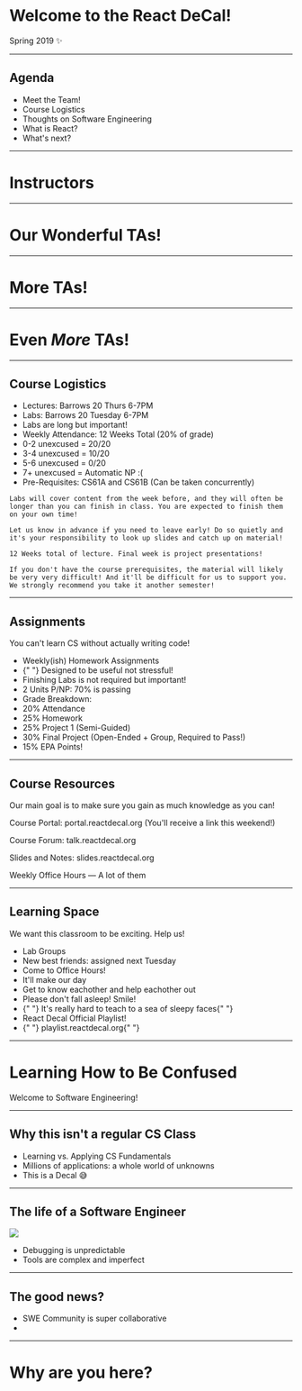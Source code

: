 
<Head>
  <title>React DeCal Week 1</title>
</Head>

<Logo />

# Welcome to the React DeCal!

Spring 2019 :sparkles:

---

## Agenda

<ul style={{ textAlign: "left" }}>
  <Appear>
    <li> Meet the Team!</li>
    <li> Course Logistics </li>
    <li> Thoughts on Software Engineering</li>
    <li> What is React?</li>
    <li> What's next?</li>
  </Appear>
</ul>

---

# Instructors

<div style={{ display: "flex", justifyContent: "center" }}>
  <Instructor name="Ethan Lee" size="200" image="ethan.png" />
  <Instructor name="Aivant Goyal" size="200" image="aivant.png" />
</div>

---

# Our Wonderful TAs!

<div style={{display: "flex", flexWrap: "wrap", justifyContent: "center"}} >

  <TA name="Zachary Kirby" size="175" image="kirby.png"/>
  <TA name="Selina Feng" size="175" image="selina.jpeg"/>
  <TA name="Wilson Wang" size="175" image="wilson.png"/>
  <TA name="Adhiv Dhar" size="175" image="adhiv.jpg"/>

</div>

---

# More TAs!

<div style={{display: "flex", flexWrap: "wrap", justifyContent: "center"}} >
  
  <TA name="Amitav Baruah" size="175" image="amitav.png"/>
  <TA name="Alejandro Garcia Salas" size="175" image="alejandro.jpeg"/>
  <TA name="Isabelle Zhou" size="175" image="isabelle.png"/>
  <TA name="Linus Lee" size="175" image="linus.jpeg"/>

</div>

---

# Even <i>More</i> TAs!

<div style={{display: "flex", flexWrap: "wrap", justifyContent: "center"}} >
  
  <TA name="Brenda Zhang" size="175" image="brenda.jpeg"/>
  <TA name="Trevor Aquino" size="175" image="trevor.jpg"/>
  <TA name="Arpan Pal" size="175" image="arpan.png"/>

</div>

---

## Course Logistics

<ul style={{ textAlign: "left" }}>
  <Appear>
    <li>Lectures: Barrows 20 Thurs 6-7PM</li>
    <li>Labs: Barrows 20 Tuesday 6-7PM</li>
    <li style={{ marginLeft: "2em", paddingBottom: "0" }}>
      Labs are long but important!
    </li>
    <li>Weekly Attendance: 12 Weeks Total (20% of grade)</li>
    <li style={{ marginLeft: "2em" }}>0-2 unexcused = 20/20</li>
    <li style={{ marginLeft: "2em" }}>3-4 unexcused = 10/20</li>
    <li style={{ marginLeft: "2em" }}>5-6 unexcused = 0/20</li>
    <li style={{ marginLeft: "2em", paddingBottom: "0" }}>
      7+ unexcused = Automatic NP :(
    </li>
    <li> Pre-Requisites: CS61A and CS61B (Can be taken concurrently) </li>
  </Appear>
</ul>

```notes
Labs will cover content from the week before, and they will often be longer than you can finish in class. You are expected to finish them on your own time!

Let us know in advance if you need to leave early! Do so quietly and it's your responsibility to look up slides and catch up on material!

12 Weeks total of lecture. Final week is project presentations!

If you don't have the course prerequisites, the material will likely be very very difficult! And it'll be difficult for us to support you. We strongly recommend you take it another semester!
```

---

## Assignments

You can't learn CS without actually writing code!

<ul style={{ textAlign: "left" }}>
  <Appear>
    <li> Weekly(ish) Homework Assignments</li>
    <li style={{ marginLeft: "2em", paddingBottom: "0" }}>
      {" "}
      Designed to be useful not stressful!
    </li>
    <li> Finishing Labs is not required but important! </li>
    <li> 2 Units P/NP: 70% is passing</li>
    <li> Grade Breakdown:</li>
    <li style={{ marginLeft: "2em" }}>20% Attendance</li>
    <li style={{ marginLeft: "2em" }}>25% Homework</li>
    <li style={{ marginLeft: "2em" }}>25% Project 1 (Semi-Guided)</li>
    <li style={{ marginLeft: "2em" }}>
      30% Final Project (Open-Ended + Group, Required to Pass!)
    </li>
    <li style={{ marginLeft: "2em", paddingBottom: "0" }}>15% EPA Points!</li>
  </Appear>
</ul>

---

## Course Resources

Our main goal is to make sure you gain as much knowledge as you can!

<div style={{ textAlign: "left" }}>
  <Appear style={{ textAlign: "left" }}>
    <p>
      Course Portal: portal.reactdecal.org (You'll receive a link this weekend!)
    </p>
    <p>Course Forum: talk.reactdecal.org</p>
    <p>Slides and Notes: slides.reactdecal.org</p>
    <p>Weekly Office Hours — A lot of them</p>
  </Appear>
</div>

---

## Learning Space

We want this classroom to be exciting. Help us!

<ul style={{ textAlign: "left" }}>
  <Appear>
    <li> Lab Groups</li>
    <li style={{ marginLeft: "2em", paddingBottom: "0" }}>
      New best friends: assigned next Tuesday
    </li>
    <li> Come to Office Hours! </li>
    <li style={{ marginLeft: "2em", paddingBottom: "0" }}>
      It'll make our day
    </li>
    <li> Get to know eachother and help eachother out </li>
    <li> Please don't fall asleep! Smile!</li>
    <li style={{ marginLeft: "2em", paddingBottom: "0" }}>
      {" "}
      It's really hard to teach to a sea of sleepy faces{" "}
    </li>
    <li>React Decal Official Playlist!</li>
    <li style={{ marginLeft: "2em", paddingBottom: "0" }}>
      {" "}
      playlist.reactdecal.org{" "}
    </li>
  </Appear>
</ul>

---

# Learning How to Be Confused

Welcome to Software Engineering!

---

## Why this isn't a regular CS Class

- Learning vs. Applying CS Fundamentals
- Millions of applications: a whole world of unknowns
- This is a Decal 😅

---

## The life of a Software Engineer

![](https://media.giphy.com/media/N1pS8hY0Fh4ic/giphy.gif)

- Debugging is unpredictable
- Tools are complex and imperfect

---

## The good news?

- SWE Community is super collaborative
-

---

# Why are you here?
